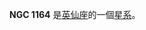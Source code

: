 {{NGCInfoBox|NGCID=NGC 1164|發現者=約翰·弗里德里希·威廉·赫歇爾|發現日期=1828年9月18日|其他編號=UGC 2490,MCG 7-7-16,MK 1067|曆元=J2000.0|赤經=3時1分59.8秒
|赤緯=42°35'8"|星座=英仙座|星體=星系|星等=13.6|表面亮度=13.8|藍等=14.4}}

'''NGC 1164''' 是[[英仙座|英仙座]]的一個[[星系|星系]]。

{{NGCReference|1164}}
{{Catalogs|NGC=1164}}